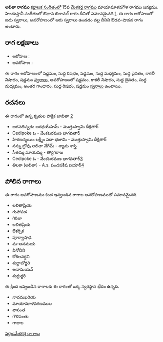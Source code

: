 {{Infobox ragam
	| name          	= లలితా
	| synonym	    	= 
	| mela          	= 
	| chakra        	= 
	| janaka        	= 
	| type          	= ఔడవ-శాడవ
	| arohanam      	= {{svaraC|S|R1|S|M1|D1|N3|S'}} 
	| avarohanam    	= {{svaraC|S'|N3|D1|M1|G3|R1|S}}
	| jeeva         	=
	| chhaya        	=
	| nyasa         	=
	| vishesha      	= 
	| equivalent  		= ఔధావ బిలావల్
}}
{{కర్ణాటక సంగీత రాగాలు}}
'''లలితా రాగము''' [[కర్ణాటక సంగీతం]]లో 15వ [[మేళకర్త రాగము]] మాయామాళవగౌళ రాగము జన్యము.  హిందుస్తానీ సంగీతంలో ఔధావ బిలావల్ రాగం దీనితో సమానమైనది [https://karnatik.com/hcragatable.shtml]. ఈ రాగం ఆరోహణలో ఐదు స్వరాలు, అవరోహణంలో ఆరు స్వరాలు ఉండడం వల్ల దీనిని ఔడవ-షాడవ రాగం అంటారు.


==రాగ లక్షణాలు==


* ఆరోహణ : {{svaraC|S|R1|S|M1|D1|N3|S'}} 
* అవరోహణ : {{svaraC|S'|N3|D1|M1|G3|R1|S}}

ఈ రాగం ఆరోహణంలో షడ్జమం, సుద్ద రిషభం, షడ్జమం, సుద్ద మధ్యమం, సుద్ద దైవతం, కాకలీ నిషాదం, షడ్జమం [[స్వరాలు]], అవరోహణంలో షడ్జమం, కాకలీ నిషాదం, సుద్ద దైవతం, సుద్ద మధ్యమం, అంతర గాంధారం, సుద్ద రిషభం, షడ్జమం [[స్వరాలు]] ఉంటాయి.

==రచనలు==
ఈ రాగంలో ఉన్న కృతుల పాక్షిక జాబితా [https://github.com/ssrihari/ragavardhini/blob/master/ragas/kritis.psv]
* అగసతిష్వరం అరధయేహమ్ - ముత్తుస్వామి దీక్షితార్
* Cedipoke ఓ - వేంకటరమణ భాగవతార్
* హిరణన్మయిం లక్ష్మీం సదా భజామి - ముత్తుస్వామి దీక్షితార్
* నన్ను బ్రోవు లలితా వేగేమ్ - శ్యామ శాస్త్రి
* సీతమ్మ మాయమ్మ - త్యాగరాజ
* Cedipoke ఓ - వేంకటరమణ భాగవతార్[http://www.karnatik.com/c3163.shtml]
* తిలకా (లలితా) - A.s. పంచపకీష ఐయార్[http://www.karnatik.com/c1058.shtml]




==పోలిన రాగాలు==
ఈ రాగం అవరోహణము కింద ఇవ్వబడిన రాగాల అవరోహణముతో సమానమైనది.
* లలితాప్రియ
* గుహాపడ
* గిరిజా
* లలితప్రియ
* జేకర్నిక
* పూర్వాషాఢ
* మ-అనమయ
* వినోదిని
* కోకిలవర్ధని
* శుధ్ధాబోర్జరి
* అనామయన్
* శుధ్గుర్జరి

ఈ క్రింద ఇవ్వబడిన రాగాలకు ఈ రాగంతో ఒక్క స్వరస్థాన భేదం ఉన్నది.
* నాదమఖరియ
* మాయామాళవగణముల
* వాసంత
* గౌళిపంతు
* గాజుల



[[వర్గం:మేళకర్త రాగాలు]]